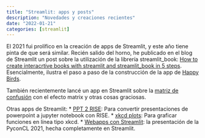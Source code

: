 ```yaml
---
title: "Streamlit: apps y posts"
description: "Novedades y creaciones recientes"
date: "2022-01-21"
categories: [streamlit]
---
```


El 2021 fui prolífico en la creación de apps de Streamlit, y este año tiene pinta de que será similar. Recién salido del horno, he publicado en el blog de Streamlit un post sobre la utilización de la librería streamlit_book: [How to create interacrtive books with streamlit and streamlit_book in 5 steps](https://blog.streamlit.io/how-to-create-interactive-books-with-streamlit-and-streamlit-book-in-5-steps/).
Esencialmente, ilustra el paso a paso de la construcción de la app de [Happy Birds](https://share.streamlit.io/sebastiandres/streamlit_happy_birds/main/happy_birds.py).

También recientemente lancé un app en Streamlit sobre la [matriz de confusión](https://share.streamlit.io/sebastiandres/ml-edu-1-confusion-matrix/main) con el efecto matrix y otras cosas graciosas.

Otras apps de Streamlit:
* [PPT 2 RISE](https://share.streamlit.io/sebastiandres/streamlit_ppt2rise/main): Para convertir presentaciones de powerpoint a jupyter notebook con RISE.
* [xkcd plots](https://share.streamlit.io/sebastiandres/streamlit_xkcd/main): Para graficar funciones en línea tipo xkcd.
* [Webapps con Streamlit](https://share.streamlit.io/sebastiandres/talk_2021_11_pyconcl/main): la presentación de la PyconCL 2021, hecha completamente en Streamlit.